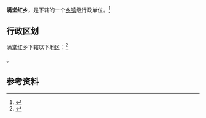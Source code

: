 {{中国乡级行政区|21/09/22/207/000}}

'''满堂红乡'''，是{{PRC admin/fullname|21/09/22/207/000|3}}下辖的一个[[乡镇|乡镇]]级行政单位。<ref>{{PRC admin/ref sgc|{{PRC admin/parent|21/09/22/207/000}}}}</ref>

== 行政区划 ==

满堂红乡下辖以下地区：<ref>{{PRC admin/ref sgc|21/09/22/207/000}}</ref>

{{PRC admin/children|21/09/22/207/000}}。

== 参考资料 ==

{{reflist}}

{{行政区划小作品}}
{{PRC admin/navcat|21/09/22/207/000}}